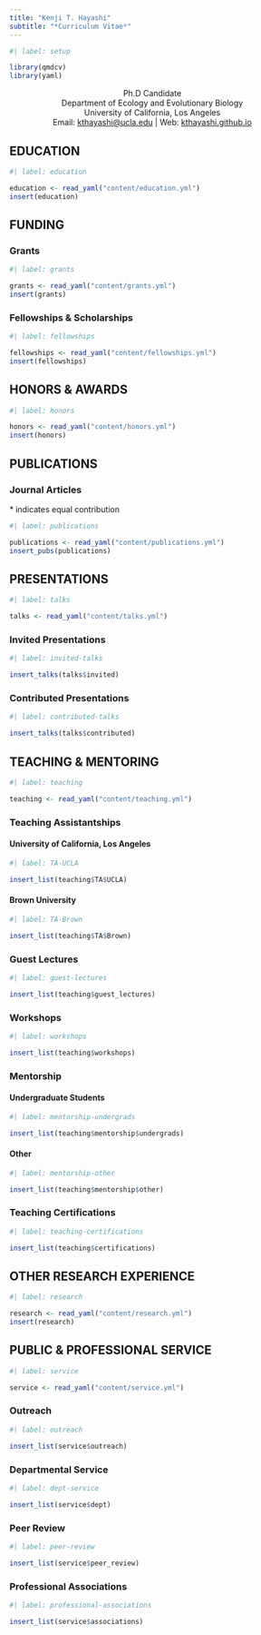 ```yaml
---
title: "Kenji T. Hayashi"
subtitle: "*Curriculum Vitae*"
---
```


```r
#| label: setup

library(qmdcv)
library(yaml)
```

:::{style="text-align:center;"}
Ph.D Candidate    
Department of Ecology and Evolutionary Biology    
University of California, Los Angeles   
Email: [kthayashi@ucla.edu](mailto:kthayashi@ucla.edu) | Web: [kthayashi.github.io](https://kthayashi.github.io)
:::

## EDUCATION

```r
#| label: education

education <- read_yaml("content/education.yml")
insert(education)
```

## FUNDING

### Grants

```r
#| label: grants

grants <- read_yaml("content/grants.yml")
insert(grants)
```

### Fellowships & Scholarships

```r
#| label: fellowships

fellowships <- read_yaml("content/fellowships.yml")
insert(fellowships)
```

## HONORS & AWARDS

```r
#| label: honors

honors <- read_yaml("content/honors.yml")
insert(honors)
```

## PUBLICATIONS

### Journal Articles

[\* indicates equal contribution]{.small}

```r
#| label: publications

publications <- read_yaml("content/publications.yml")
insert_pubs(publications)
```

## PRESENTATIONS

```r
#| label: talks

talks <- read_yaml("content/talks.yml")
```

### Invited Presentations

```r
#| label: invited-talks

insert_talks(talks$invited)
```

### Contributed Presentations

```r
#| label: contributed-talks

insert_talks(talks$contributed)
```

## TEACHING & MENTORING

```r
#| label: teaching

teaching <- read_yaml("content/teaching.yml")
```

### Teaching Assistantships

#### University of California, Los Angeles

```r
#| label: TA-UCLA

insert_list(teaching$TA$UCLA)
```

#### Brown University

```r
#| label: TA-Brown

insert_list(teaching$TA$Brown)
```

### Guest Lectures

```r
#| label: guest-lectures

insert_list(teaching$guest_lectures)
```

[]{.break}

### Workshops

```r
#| label: workshops

insert_list(teaching$workshops)
```

### Mentorship

#### Undergraduate Students

```r
#| label: mentorship-undergrads

insert_list(teaching$mentorship$undergrads)
```

#### Other

```r
#| label: mentorship-other

insert_list(teaching$mentorship$other)
```

### Teaching Certifications

```r
#| label: teaching-certifications

insert_list(teaching$certifications)
```

## OTHER RESEARCH EXPERIENCE

```r
#| label: research

research <- read_yaml("content/research.yml")
insert(research)
```

## PUBLIC & PROFESSIONAL SERVICE

```r
#| label: service

service <- read_yaml("content/service.yml")
```

### Outreach

```r
#| label: outreach

insert_list(service$outreach)
```

### Departmental Service

```r
#| label: dept-service

insert_list(service$dept)
```

### Peer Review

```r
#| label: peer-review

insert_list(service$peer_review)
```

### Professional Associations

```r
#| label: professional-associations

insert_list(service$associations)
```
